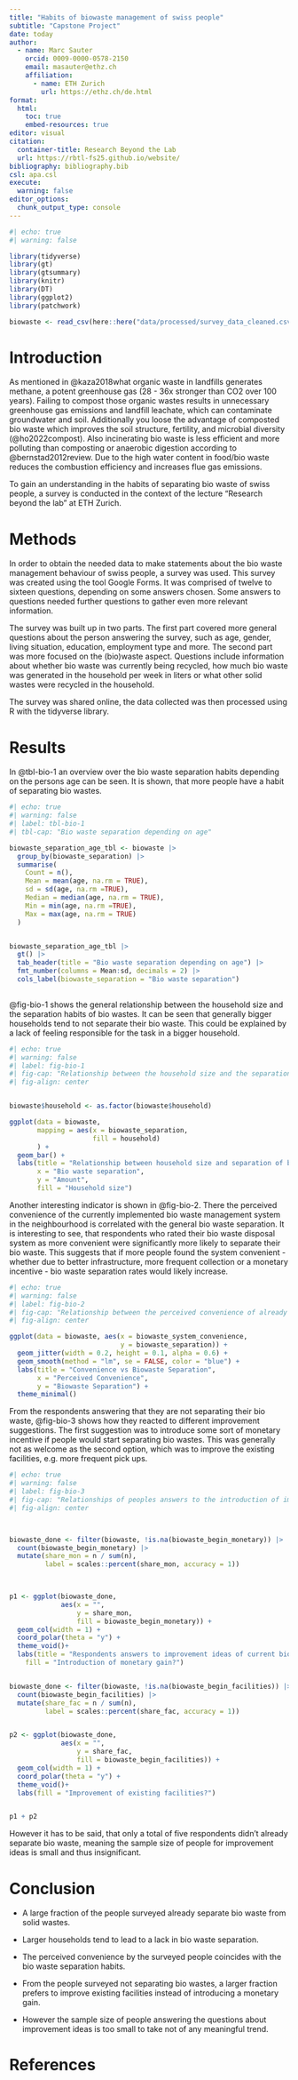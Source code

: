 ```yaml
---
title: "Habits of biowaste management of swiss people"
subtitle: "Capstone Project"
date: today
author: 
  - name: Marc Sauter
    orcid: 0009-0000-0578-2150
    email: masauter@ethz.ch
    affiliation: 
      - name: ETH Zurich
        url: https://ethz.ch/de.html
format:
  html:
    toc: true
    embed-resources: true
editor: visual
citation: 
  container-title: Research Beyond the Lab
  url: https://rbtl-fs25.github.io/website/
bibliography: bibliography.bib
csl: apa.csl
execute:
  warning: false
editor_options: 
  chunk_output_type: console
---
```


```r
#| echo: true
#| warning: false

library(tidyverse)
library(gt)
library(gtsummary)
library(knitr)
library(DT)
library(ggplot2)
library(patchwork)

biowaste <- read_csv(here::here("data/processed/survey_data_cleaned.csv"))
```

# Introduction

As mentioned in @kaza2018what organic waste in landfills generates methane, a potent greenhouse gas (28 - 36x stronger than CO2 over 100 years). Failing to compost those organic wastes results in unnecessary greenhouse gas emissions and landfill leachate, which can contaminate groundwater and soil. Additionally you loose the advantage of composted bio waste which improves the soil structure, fertility, and microbial diversity (@ho2022compost). Also incinerating bio waste is less efficient and more polluting than composting or anaerobic digestion according to @bernstad2012review. Due to the high water content in food/bio waste reduces the combustion efficiency and increases flue gas emissions.

To gain an understanding in the habits of separating bio waste of swiss people, a survey is conducted in the context of the lecture "Research beyond the lab" at ETH Zurich.

# Methods

In order to obtain the needed data to make statements about the bio waste management behaviour of swiss people, a survey was used. This survey was created using the tool Google Forms. It was comprised of twelve to sixteen questions, depending on some answers chosen. Some answers to questions needed further questions to gather even more relevant information.

The survey was built up in two parts. The first part covered more general questions about the person answering the survey, such as age, gender, living situation, education, employment type and more. The second part was more focused on the (bio)waste aspect. Questions include information about whether bio waste was currently being recycled, how much bio waste was generated in the household per week in liters or what other solid wastes were recycled in the household.

The survey was shared online, the data collected was then processed using R with the tidyverse library.

# Results

In @tbl-bio-1 an overview over the bio waste separation habits depending on the persons age can be seen. It is shown, that more people have a habit of separating bio wastes.

```r
#| echo: true
#| warning: false
#| label: tbl-bio-1
#| tbl-cap: "Bio waste separation depending on age"

biowaste_separation_age_tbl <- biowaste |> 
  group_by(biowaste_separation) |> 
  summarise(
    Count = n(),
    Mean = mean(age, na.rm = TRUE),
    sd = sd(age, na.rm =TRUE),
    Median = median(age, na.rm = TRUE),
    Min = min(age, na.rm =TRUE),
    Max = max(age, na.rm = TRUE)
  )


biowaste_separation_age_tbl |> 
  gt() |> 
  tab_header(title = "Bio waste separation depending on age") |> 
  fmt_number(columns = Mean:sd, decimals = 2) |> 
  cols_label(biowaste_separation = "Bio waste separation")
  
```

@fig-bio-1 shows the general relationship between the household size and the separation habits of bio wastes. It can be seen that generally bigger households tend to not separate their bio waste. This could be explained by a lack of feeling responsible for the task in a bigger household.

```r
#| echo: true
#| warning: false
#| label: fig-bio-1
#| fig-cap: "Relationship between the household size and the separation of bio wastes"
#| fig-align: center


biowaste$household <- as.factor(biowaste$household)

ggplot(data = biowaste,
       mapping = aes(x = biowaste_separation, 
                     fill = household)
       ) + 
  geom_bar() + 
  labs(title = "Relationship between household size and separation of bio wastes",
       x = "Bio waste separation", 
       y = "Amount",
       fill = "Household size")
```

Another interesting indicator is shown in @fig-bio-2. There the perceived convenience of the currently implemented bio waste management system in the neighbourhood is correlated with the general bio waste separation. It is interesting to see, that respondents who rated their bio waste disposal system as more convenient were significantly more likely to separate their bio waste. This suggests that if more people found the system convenient - whether due to better infrastructure, more frequent collection or a monetary incentive - bio waste separation rates would likely increase.

```r
#| echo: true
#| warning: false
#| label: fig-bio-2
#| fig-cap: "Relationship between the perceived convenience of already implemented bio waste management systems against the bio waste separation of the surveyed people."
#| fig-align: center

ggplot(data = biowaste, aes(x = biowaste_system_convenience, 
                            y = biowaste_separation)) +
  geom_jitter(width = 0.2, height = 0.1, alpha = 0.6) +
  geom_smooth(method = "lm", se = FALSE, color = "blue") +
  labs(title = "Convenience vs Biowaste Separation",
       x = "Perceived Convenience",
       y = "Biowaste Separation") +
  theme_minimal()
```

From the respondents answering that they are not separating their bio waste, @fig-bio-3 shows how they reacted to different improvement suggestions. The first suggestion was to introduce some sort of monetary incentive if people would start separating bio wastes. This was generally not as welcome as the second option, which was to improve the existing facilities, e.g. more frequent pick ups.

```r
#| echo: true
#| warning: false
#| label: fig-bio-3
#| fig-cap: "Relationships of peoples answers to the introduction of improvements to the current bio waste management. On the left hand side are the responses to a monetary gain, on the right hand side the responses to improving existing facilities. "
#| fig-align: center



biowaste_done <- filter(biowaste, !is.na(biowaste_begin_monetary)) |> 
  count(biowaste_begin_monetary) |> 
  mutate(share_mon = n / sum(n),
         label = scales::percent(share_mon, accuracy = 1))
  


p1 <- ggplot(biowaste_done, 
             aes(x = "", 
                 y = share_mon, 
                 fill = biowaste_begin_monetary)) +
  geom_col(width = 1) +
  coord_polar(theta = "y") +
  theme_void()+
  labs(title = "Respondents answers to improvement ideas of current bio waste system",
    fill = "Introduction of monetary gain?")


biowaste_done <- filter(biowaste, !is.na(biowaste_begin_facilities)) |> 
  count(biowaste_begin_facilities) |> 
  mutate(share_fac = n / sum(n),
         label = scales::percent(share_fac, accuracy = 1))


p2 <- ggplot(biowaste_done, 
             aes(x = "", 
                 y = share_fac, 
                 fill = biowaste_begin_facilities)) +
  geom_col(width = 1) +
  coord_polar(theta = "y") +
  theme_void()+
  labs(fill = "Improvement of existing facilities?")


p1 + p2
```

However it has to be said, that only a total of five respondents didn't already separate bio waste, meaning the sample size of people for improvement ideas is small and thus insignificant.

# Conclusion

-   A large fraction of the people surveyed already separate bio waste from solid wastes.

-   Larger households tend to lead to a lack in bio waste separation.

-   The perceived convenience by the surveyed people coincides with the bio waste separation habits.

-   From the people surveyed not separating bio wastes, a larger fraction prefers to improve existing facilities instead of introducing a monetary gain.

-   However the sample size of people answering the questions about improvement ideas is too small to take not of any meaningful trend.

# References
